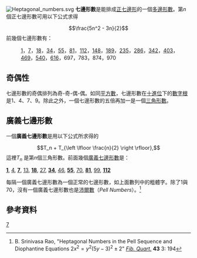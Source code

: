{{multiple issues|
{{Expand|time=2013-02-14T04:35:46+00:00 }}
{{original research|time=2018-11-12T15:01:48+00:00}}
{{onesource|time=2018-11-12T15:14:50+00:00}}
{{refimprove|time=2018-11-12T15:14:50+00:00}}
}}
[[File:Heptagonal_numbers.svg|thumbnail]]
'''七邊形數'''是能排成[[七邊形|正七邊形]]的一個[[多邊形數|多邊形數]]。第''n''個正七邊形數可用以下公式求得
:<math>\frac{5n^2 - 3n}{2}</math>
前幾個七邊形數有：
:[[1|1]]，[[7|7]]，[[18|18]]，[[34|34]]，[[55|55]]，[[81|81]]，[[112|112]]，[[148|148]]，[[189|189]]，[[235|235]]，[[286|286]]，[[342|342]]，[[403|403]]，[[469|469]]，[[540|540]]，[[616|616]]，697，783，874，970{{OEIS|id=A000566}}

==奇偶性==
七邊形數的奇偶排列為奇-奇-偶-偶。如同[[平方數|平方數]]，七邊形數在[[十進位|十進位]]下的[[數字根|數字根]]是1、4、7、9。除此之外，一個七邊形數的五倍再加一是一個[[三角形數|三角形數]]。

==廣義七邊形數==
一個'''廣義七邊形數'''是用以下公式所求得的
:<math>T_n + T_{\left \lfloor \frac{n}{2} \right \rfloor},</math>
這裡''T''<sub>''n''</sub> 是第''n''個三角形數。前面幾個[[廣義七邊形數|廣義七邊形數]]是：

'''[[1|1]]''', [[4|4]], '''[[7|7]]''', [[13|13]], '''[[18|18]]''', [[27|27]], '''[[34|34]]''', [[46|46]], '''[[55|55]]''', [[70|70]], '''[[81|81]]''', [[99|99]], '''[[112|112]]''' {{OEIS|id=A085787}}

每隔一個廣義七邊形數為一個正常的七邊形數，如上面數列中的粗體字。除了1與70，沒有一個廣義七邊形數也是[[沛爾數|沛爾數]]（''Pell Numbers''）。<ref>B. Srinivasa Rao, "Heptagonal Numbers in the Pell Sequence and Diophantine Equations <math>2x^2 = y^2(5y - 3)^2 \pm 2</math>" ''[[Fibonacci_Quarterly|Fib. Quart.]]'' '''43''' 3: 194</ref>

== 參考資料 ==
<references/>
{{有形數}}
{{numtheory-stub}}
[[Category:多邊形數及多面體數|7]]